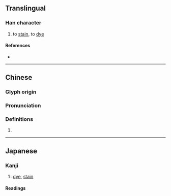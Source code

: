 {{character info/new}}
==Translingual==

===Han character===
{{Han char|rn=64|rad=手|as=14|sn=17|four=51027|canj=QMBB|ids=⿰扌需}}

# to [[stain]], to [[dye]]

====References====
* {{Han ref|kx=0460.130|dkj=12866|dj=0809.030|hdz=31974.080|uh=64E9|ud=25833|bh=ECE9|bd=60649}}

----

==Chinese==
{{zh-forms}}

===Glyph origin===
{{Han etym}}

===Pronunciation===
{{zh-pron
|m=rǔ
|c=jeoi5,jyu5
|mc=y
|oc=y
|ma=
|cat=
}}

===Definitions===
{{zh-hanzi}}

# {{rfdef|zh}}

----

==Japanese==

===Kanji===
{{ja-kanji|grade=|rs=手14}}

# [[dye]], [[stain]]

====Readings====
{{rfv-pron|ja}}
{{ja-readings
|goon=にゅ, に
|kanon=じゅ, ずい<ずい<ずゐ
|kun=ひた-す
}}